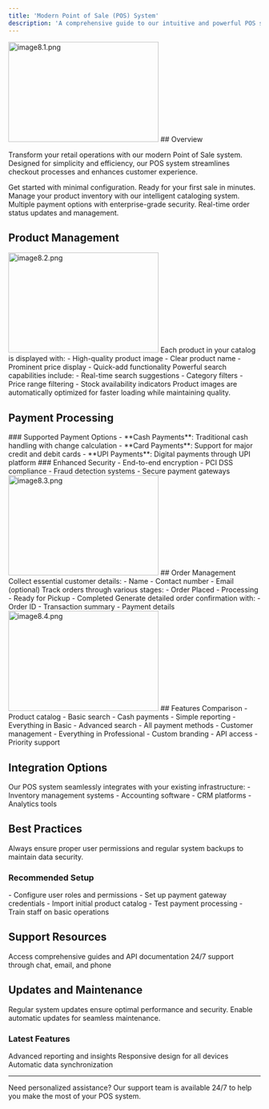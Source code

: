 ```yaml
---
title: 'Modern Point of Sale (POS) System'
description: 'A comprehensive guide to our intuitive and powerful POS system'
---
```

  <Frame>
<img src="/images/images docs/image8.1.png" alt="image8.1.png" 
         width="300"
       height="200" />
</Frame>
## Overview

Transform your retail operations with our modern Point of Sale system. Designed for simplicity and efficiency, our POS system streamlines checkout processes and enhances customer experience.

<CardGroup cols={2}>
  <Card title="Quick Setup" icon="rocket">
    Get started with minimal configuration. Ready for your first sale in minutes.
  </Card>
  <Card title="Smart Catalog" icon="grid-2">
    Manage your product inventory with our intelligent cataloging system.
  </Card>
  <Card title="Secure Payments" icon="shield-check">
    Multiple payment options with enterprise-grade security.
  </Card>
  <Card title="Order Tracking" icon="list-check">
    Real-time order status updates and management.
  </Card>
</CardGroup>

## Product Management
 <Frame>
<img src="/images/images docs/image8.2.png" alt="image8.2.png" 
         width="300"
       height="200" />
</Frame>
<Tabs>
  <Tab title="Product Cards">
    Each product in your catalog is displayed with:
    - High-quality product image
    - Clear product name
    - Prominent price display
    - Quick-add functionality
  </Tab>
  <Tab title="Search Features">
    Powerful search capabilities include:
    - Real-time search suggestions
    - Category filters
    - Price range filtering
    - Stock availability indicators
  </Tab>
</Tabs>

<Note>
  Product images are automatically optimized for faster loading while maintaining quality.
</Note>

## Payment Processing

<AccordionGroup>
  <Accordion title="Available Payment Methods">
    ### Supported Payment Options
    - **Cash Payments**: Traditional cash handling with change calculation
    - **Card Payments**: Support for major credit and debit cards
    - **UPI Payments**: Digital payments through UPI platform
  </Accordion>
  
  <Accordion title="Security Features">
    ### Enhanced Security
    - End-to-end encryption
    - PCI DSS compliance
    - Fraud detection systems
    - Secure payment gateways
  </Accordion>
</AccordionGroup>
 <Frame>
<img src="/images/images docs/image8.3.png" alt="image8.3.png" 
         width="300"
       height="200" />
</Frame>
## Order Management

<Steps>
  <Step title="Customer Information">
    Collect essential customer details:
    - Name
    - Contact number
    - Email (optional)
  </Step>
  <Step title="Order Status">
    Track orders through various stages:
    - Order Placed
    - Processing
    - Ready for Pickup
    - Completed
  </Step>
  <Step title="Confirmation">
    Generate detailed order confirmation with:
    - Order ID
    - Transaction summary
    - Payment details
  </Step>
</Steps>

 <Frame>
<img src="/images/images docs/image8.4.png" alt="image8.4.png" 
         width="300"
       height="200" />
</Frame>
## Features Comparison

<CardGroup cols={3}>
  <Card title="Basic" icon="star">
    - Product catalog
    - Basic search
    - Cash payments
    - Simple reporting
  </Card>
  <Card title="Professional" icon="stars">
    - Everything in Basic
    - Advanced search
    - All payment methods
    - Customer management
  </Card>
  <Card title="Enterprise" icon="sparkles">
    - Everything in Professional
    - Custom branding
    - API access
    - Priority support
  </Card>
</CardGroup>

## Integration Options

<RequestExample>
  <Frame>
    Our POS system seamlessly integrates with your existing infrastructure:
    - Inventory management systems
    - Accounting software
    - CRM platforms
    - Analytics tools
  </Frame>
</RequestExample>

## Best Practices

<Warning>
  Always ensure proper user permissions and regular system backups to maintain data security.
</Warning>

### Recommended Setup

<CheckboxList>
  - Configure user roles and permissions
  - Set up payment gateway credentials
  - Import initial product catalog
  - Test payment processing
  - Train staff on basic operations
</CheckboxList>

## Support Resources

<CardGroup cols={2}>
  <Card title="Documentation" icon="book">
    Access comprehensive guides and API documentation
  </Card>
  <Card title="Help Center" icon="headset">
    24/7 support through chat, email, and phone
  </Card>
</CardGroup>

## Updates and Maintenance

<Info>
Regular system updates ensure optimal performance and security. Enable automatic updates for seamless maintenance.
</Info>

### Latest Features

<CardGroup cols={3}>
  <Card title="Smart Analytics" icon="chart-mixed">
    Advanced reporting and insights
  </Card>
  <Card title="Mobile Support" icon="device-mobile">
    Responsive design for all devices
  </Card>
  <Card title="Cloud Backup" icon="cloud-arrow-up">
    Automatic data synchronization
  </Card>
</CardGroup>

---

<Tip>
Need personalized assistance? Our support team is available 24/7 to help you make the most of your POS system.
</Tip>
